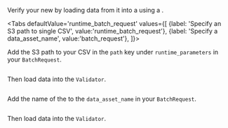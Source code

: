 
Verify your new <TechnicalTag tag="datasource" text="Datasource" /> by loading data from it into a <TechnicalTag tag="validator" text="Validator" /> using a <TechnicalTag tag="batch_request" text="Batch Request" />.

<Tabs
  defaultValue='runtime_batch_request'
  values={[
  {label: 'Specify an S3 path to single CSV', value:'runtime_batch_request'},
  {label: 'Specify a data_asset_name', value:'batch_request'},
  ]}>

<TabItem value="runtime_batch_request">

Add the S3 path to your CSV in the `path` key under `runtime_parameters` in your `BatchRequest`.

```python file=../../../../../../tests/integration/docusaurus/connecting_to_your_data/cloud/s3/pandas/inferred_and_runtime_yaml_example.py#L42-L50
```

Then load data into the `Validator`.

```python file=../../../../../../tests/integration/docusaurus/connecting_to_your_data/cloud/s3/pandas/inferred_and_runtime_yaml_example.py#L58-L64
```

</TabItem>

<TabItem value="batch_request">

Add the name of the <TechnicalTag tag="data_asset" text="Data Asset" /> to the `data_asset_name` in your `BatchRequest`.

```python file=../../../../../../tests/integration/docusaurus/connecting_to_your_data/cloud/s3/pandas/inferred_and_runtime_yaml_example.py#L76-L81
```

Then load data into the `Validator`.

```python file=../../../../../../tests/integration/docusaurus/connecting_to_your_data/cloud/s3/pandas/inferred_and_runtime_yaml_example.py#L88-L94
```

</TabItem>

</Tabs>
